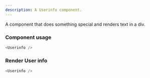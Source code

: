 ```yaml
---
description: A Userinfo component.
---
```



A component that does something special and renders text in a div.

### Component usage

```js
<Userinfo />
```

### Render User info

```js live
<Userinfo />
```
